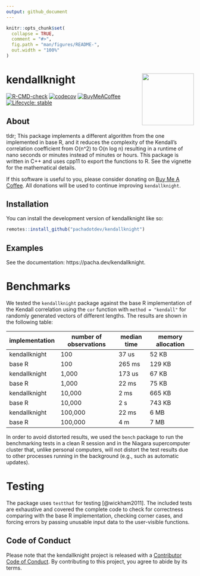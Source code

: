 ```yaml
---
output: github_document
---
```


<!-- README.md is generated from README.Rmd. Please edit that file -->

```r
knitr::opts_chunk$set(
  collapse = TRUE,
  comment = "#>",
  fig.path = "man/figures/README-",
  out.width = "100%"
)
```

# kendallknight <img src="man/figures/logo.svg" align="right" height="139" alt="" />

<!-- badges: start -->
[![R-CMD-check](https://github.com/pachadotdev/kendallknight/actions/workflows/R-CMD-check.yaml/badge.svg)](https://github.com/pachadotdev/kendallknight/actions/workflows/R-CMD-check.yaml)
[![codecov](https://codecov.io/gh/pachadotdev/kendallknight/graph/badge.svg?token=kDP0pWmfRk)](https://codecov.io/gh/pachadotdev/kendallknight)
[![BuyMeACoffee](https://raw.githubusercontent.com/pachadotdev/buymeacoffee-badges/main/bmc-donate-yellow.svg)](https://www.buymeacoffee.com/pacha)
[![Lifecycle: stable](https://img.shields.io/badge/lifecycle-stable-brightgreen.svg)](https://lifecycle.r-lib.org/articles/stages.html#stable)
<!-- badges: end -->

## About

tldr; This package implements a different algorithm from the one implemented in
base R, and it reduces the complexity of the Kendall's correlation coefficient
from O(n^2) to O(n log n) resulting in a runtime of nano seconds or minutes
instead of minutes or hours. This package is written in C++ and uses cpp11 to
export the functions to R. See the vignette for the mathematical details.

If this software is useful to you, please consider donating on
[Buy Me A Coffee](https://buymeacoffee.com/pacha). All donations will
be used to continue improving `kendallknight`.

## Installation

You can install the development version of kendallknight like so:

``` r
remotes::install_github("pachadotdev/kendallknight")
```

## Examples

See the documentation: https://pacha.dev/kendallknight.

# Benchmarks

We tested the `kendallknight` package against the base R implementation of the
Kendall correlation using the `cor` function with `method = "kendall"` for
randomly generated vectors of different lengths. The results are shown in the
following table:

| implementation  | number of observations | median time | memory allocation |
|-----------------|------------------------|-------------|-------------------|
| kendallknight   | 100                    |  37 us      |  52 KB            |
| base R          | 100                    | 265 ms      | 129 KB            |
| kendallknight   | 1,000                  | 173 us      |  67 KB            |
| base R          | 1,000                  |  22 ms      |  75 KB            |
| kendallknight   | 10,000                 |   2 ms      | 665 KB            |
| base R          | 10,000                 |   2 s       | 743 KB            |
| kendallknight   | 100,000                |  22 ms      |   6 MB            |
| base R          | 100,000                |   4 m       |   7 MB            |

In order to avoid distorted results, we used the `bench` package to run the
benchmarking tests in a clean R session and in the Niagara supercomputer
cluster that, unlike personal computers, will not distort the test results due
to other processes running in the background (e.g., such as automatic updates).

# Testing

The package uses `testthat` for testing [@wickham2011]. The included tests are
exhaustive and covered the complete code to check for correctness comparing with
the base R implementation, checking corner cases, and forcing errors
by passing unusable input data to the user-visible functions.

## Code of Conduct

Please note that the kendallknight project is released with a
[Contributor Code of Conduct](https://contributor-covenant.org/version/2/1/CODE_OF_CONDUCT.html).
By contributing to this project, you agree to abide by its terms.
